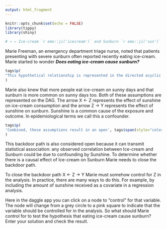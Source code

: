 ```yaml
---
output: html_fragment
---
```


```r
knitr::opts_chunk$set(echo = FALSE)
library(tippy)
library(shiny)

# → ← Ice-cream `r emo::ji('icecream')` and Sunburn `r emo::ji('sun')`

```

Marie Freeman, an emergency department triage nurse, noted that patients presenting with severe sunburn often reported recently eating ice-cream. Marie started to wonder _**Does eating ice-cream cause sunburn?**_

```r
tags$p(
"This hypothetical relationship is represented in the directed acyclic graph (DAG) by the", tags$span(style="color:#4FBAE4; font-weight:bold", tippy('directed path', tags$p(class='helpBox', "A directed path on a causal DAG is any path between the exposure and outcome where all of the arrows point towards the exposure. This is also referred to as a causal path"))), "from exposure X (Ice-cream) to outcome Y (Sunburn), X → Y."
)
```

Marie also knew that more people eat ice-cream on sunny days and that sunburn is more common on sunny days too. Both of these assumptions are represented on the DAG. The arrow X ← Z represents the effect of sunshine on ice-cream consumption and the arrow Z → Y represents the effect of sunshine on sunburn. Sunshine is a common cause of the exposure and outcome. In epidemiological terms we call this a confounder.

```r
tags$p(
'Combined, these assumptions result in an open', tags$span(style="color:#4FBAE4; font-weight:bold", tippy('backdoor path', tags$p(class='helpBox', 'A backdoor path on a causal DAG is a path that connects the exposure and outcome where one or more arrows points backwards towards the exposure'))), 'between Ice-cream and Sunburn X ← Z →Y. Backdoor paths are easy to spot on a causal DAG because one or more arrows on the path point back towards the exposure.'
)
```
This backdoor path is also considered open because it can transmit statistical association: any observed correlation between Ice-cream and Sunburn could be due to confounding by Sunshine. To determine whether there is a causal effect of Ice-cream on Sunburn Marie needs to close the backdoor path. 

To close the backdoor path X ← Z → Y  Marie must somehow control for Z in the analysis. In practice, there are many ways to do this. For example, by including the amount of sunshine received as a covariate in a regression analysis. 

Here in the daggle app you can click on a node to "control" for that variable. The node will change from a grey circle to a pink square to indicate that the variable should be controlled for in the analysis. So what should Marie control for to test the hypothesis that eating ice-cream cause sunburn? Enter your solution and check the result.
